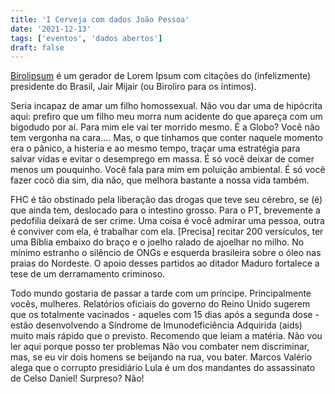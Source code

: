 ```yaml
---
title: 'I Cerveja com dados João Pessoa'
date: '2021-12-13'
tags: ['eventos', 'dados abertos']
draft: false
---
```


[Birolipsum](https://izmcm.github.io/birolipsum/) é um gerador de Lorem Ipsum com citações do (infelizmente) presidente do Brasil, Jair Mijair (ou Biroliro para os íntimos).

Seria incapaz de amar um filho homossexual. Não vou dar uma de hipócrita aqui: prefiro que um filho meu morra num acidente do que apareça com um bigodudo por aí. Para mim ele vai ter morrido mesmo. É a Globo? Você não tem vergonha na cara.... Mas, o que tínhamos que conter naquele momento era o pânico, a histeria e ao mesmo tempo, traçar uma estratégia para salvar vidas e evitar o desemprego em massa. É só você deixar de comer menos um pouquinho. Você fala para mim em poluição ambiental. É só você fazer cocô dia sim, dia não, que melhora bastante a nossa vida também.

FHC é tão obstinado pela liberação das drogas que teve seu cérebro, se (é) que ainda tem, deslocado para o intestino grosso. Para o PT, brevemente a pedofilia deixará de ser crime. Uma coisa é você admirar uma pessoa, outra é conviver com ela, é trabalhar com ela. [Precisa] recitar 200 versículos, ter uma Bíblia embaixo do braço e o joelho ralado de ajoelhar no milho. No mínimo estranho o silêncio de ONGs e esquerda brasileira sobre o óleo nas praias do Nordeste. O apoio desses partidos ao ditador Maduro fortalece a tese de um derramamento criminoso.

Todo mundo gostaria de passar a tarde com um príncipe. Principalmente vocês, mulheres. Relatórios oficiais do governo do Reino Unido sugerem que os totalmente vacinados - aqueles com 15 dias após a segunda dose - estão desenvolvendo a Síndrome de Imunodeficiência Adquirida (aids) muito mais rápido que o previsto. Recomendo que leiam a matéria. Não vou ler aqui porque posso ter problemas Não vou combater nem discriminar, mas, se eu vir dois homens se beijando na rua, vou bater. Marcos Valério alega que o corrupto presidiário Lula é um dos mandantes do assassinato de Celso Daniel! Surpreso? Não!
